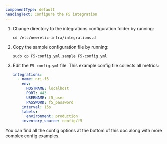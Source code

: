 ```yaml
---
componentType: default
headingText: Configure the F5 integration
---
```


1. Change directory to the integrations configuration folder by running:

    ```shell
    cd /etc/newrelic-infra/integrations.d
    ```

2. Copy the sample configuration file by running:

    ```shell
    sudo cp F5-config.yml.sample F5-config.yml
    ```

3. Edit the `F5-config.yml` file. This example config file collects all metrics:

    ```yml
    integrations:
      - name: nri-f5
        env:
          HOSTNAME: localhost
          PORT: 443
          USERNAME: f5_user
          PASSWORD: f5_password
        interval: 15s
        labels:
          environment: production
        inventory_source: config/f5
    ```

You can find all the config options at the bottom of this doc along with more complex config examples.

